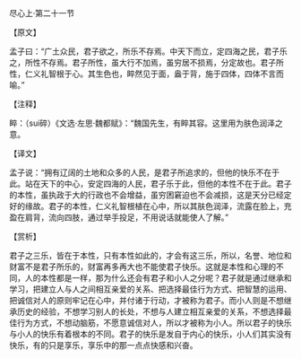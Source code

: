 

尽心上·第二十一节

【原文】

孟子曰：“广土众民，君子欲之，所乐不存焉。中天下而立，定四海之民，君子乐之，所性不存焉。君子所性，虽大行不加焉，虽穷居不损焉，分定故也。君子所性，仁义礼智根于心。其生色也，睟然见于面，盎于背，施于四体，四体不言而喻。”

【注释】

睟：（sui碎）《文选·左思·魏都赋》：“魏国先生，有睟其容。这里用为肤色润泽之意。

【译文】

孟子说：“拥有辽阔的土地和众多的人民，是君子所追求的，但他的快乐不在于此。站在天下的中心，安定四海的人民，君子乐于此，但他的本性不在于此。君子的本性，虽执政于大的行政也不会增益，虽穷困窘迫也不会减损，这是天分已经定好的缘故。君子的本性，仁义礼智根植在心中，所以其肤色润泽，流露在脸上，充盈在肩背，流向四肢，通过举手投足，不用说话就能使人了解。”

【赏析】

君子之三乐，皆在于本性，只有本性如此的，才会有这三乐，所以，名誉、地位和财富不是君子所乐的，财富再多再大也不能使君子快乐。这就是本性和心理的不同，人的本性都是一样，那为什么还会有君子和小人之分呢？君子就是通过继承和学习，把建立人与人之间相互亲爱的关系、把选择最佳行为方式、把智慧的运用、把诚信对人的原则牢记在心中，并付诸于行动，才被称为君子。而小人则是不想继承历史的经验，不想学习别人的长处，不想与人建立相互亲爱的关系，不想选择最佳行为方式，不想动脑筋，不愿意诚信对人，所以才被称为小人。所以君子的快乐与小人的快乐有着根本的不同。君子的快乐是发自于内心的快乐，小人们其实没有快乐，有的只是享乐，享乐中的那一点点快感和兴奋。

